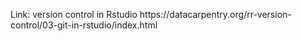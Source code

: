 Link: version control in Rstudio 
https://datacarpentry.org/rr-version-control/03-git-in-rstudio/index.html
